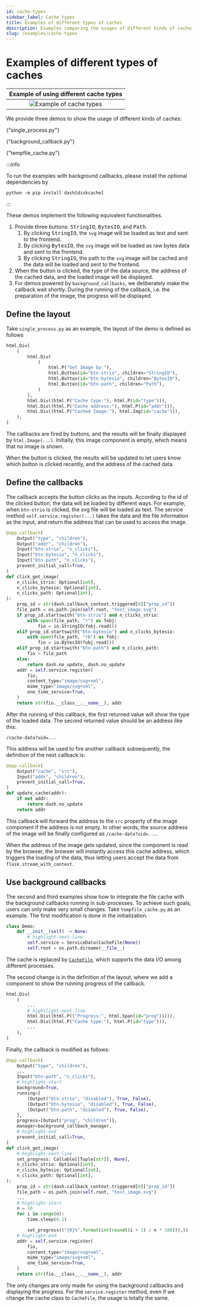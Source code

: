 ```yaml
---
id: cache-types
sidebar_label: Cache types
title: Examples of different types of caches
description: Examples comparing the usages of different kinds of caches.
slug: /examples/cache-types
---
```




# Examples of different types of caches

<div className="float-right indark-inv">

|            Example of using different cache types            |
| :----------------------------------------------------------: |
| ![Example of cache types](./static/example-cache-types.webp) |

</div>

We provide three demos to show the usage of different kinds of caches:

<p>
  <DarkButton to={demoURL("single_process.py")} icon={mdiLanguagePython}>
    {"single_process.py"}
  </DarkButton>
</p>

<p>
  <DarkButton to={demoURL("background_callback.py")} icon={mdiLanguagePython}>
    {"background_callback.py"}
  </DarkButton>
</p>

<p>
  <DarkButton to={demoURL("tempfile_cache.py")} icon={mdiLanguagePython}>
    {"tempfile_cache.py"}
  </DarkButton>
</p>

<div className="d-flow-root">

:::info

To run the examples with background callbacks, please install the optional dependencies
by

```shell
python -m pip install dash[diskcache]
```

:::

</div>

These demos implement the following equivalent functionalities.

1. Provide three buttons: <kbd>StringIO</kbd>, <kbd>BytesIO</kbd>, and <kbd>Path</kbd>.
   1. By clicking <kbd>StringIO</kbd>, the `svg` image will be loaded as text and sent
      to the frontend.
   2. By clicking <kbd>BytesIO</kbd>, the `svg` image will be loaded as raw bytes data
      and sent to the frontend.
   3. By clicking <kbd>StringIO</kbd>, the path to the `svg` image will be cached and
      the data will be loaded and sent to the frontend.
2. When the button is clicked, the type of the data source, the address of the cached
   data, and the loaded image will be displayed.
3. For demos powered by `background_callbacks`, we deliberately make the callback wait
   shortly. During the running of the callback, i.e. the preparation of the image, the
   progress will be displayed.

## Define the layout

Take `single_process.py` as an example, the layout of the demo is defined as follows

```python showLineNumbers
html.Div(
    (
        html.Div(
            (
                html.P("Get Image by:"),
                html.Button(id="btn-strio", children="StringIO"),
                html.Button(id="btn-bytesio", children="BytesIO"),
                html.Button(id="btn-path", children="Path"),
            )
        ),
        html.Div((html.P("Cache type:"), html.P(id="type"))),
        html.Div((html.P("Cache address:"), html.P(id="addr"))),
        html.Div((html.P("Cached Image:"), html.Img(id="cache"))),
    ),
)
```

The callbacks are fired by buttons, and the results will be finally displayed by
`html.Image(...)`. Initially, this image component is empty, which means that no image
is shown.

When the button is clicked, the results will be updated to let users know which button
is clicked recently, and the address of the cached data.

## Define the callbacks

The callback accepts the button clicks as the inputs. According to the id of the clicked
button, the data will be loaded by different ways. For example, when `btn-strio` is
clicked, the svg file will be loaded as text. The service method
`self.service.register(...)` takes the data and the file information as the input, and
return the address that can be used to access the image.

```python showLineNumbers
@app.callback(
    Output("type", "children"),
    Output("addr", "children"),
    Input("btn-strio", "n_clicks"),
    Input("btn-bytesio", "n_clicks"),
    Input("btn-path", "n_clicks"),
    prevent_initial_call=True,
)
def click_get_image(
    n_clicks_strio: Optional[int],
    n_clicks_bytesio: Optional[int],
    n_clicks_path: Optional[int],
):
    prop_id = str(dash.callback_context.triggered[0]["prop_id"])
    file_path = os.path.join(self.root, "test_image.svg")
    if prop_id.startswith("btn-strio") and n_clicks_strio:
        with open(file_path, "r") as fobj:
            fio = io.StringIO(fobj.read())
    elif prop_id.startswith("btn-bytesio") and n_clicks_bytesio:
        with open(file_path, "rb") as fobj:
            fio = io.BytesIO(fobj.read())
    elif prop_id.startswith("btn-path") and n_clicks_path:
        fio = file_path
    else:
        return dash.no_update, dash.no_update
    addr = self.service.register(
        fio,
        content_type="image/svg+xml",
        mime_type="image/svg+xml",
        one_time_service=True,
    )
    return str(fio.__class__.__name__), addr
```

After the running of this callback, the first returned value will show the type of the
loaded data. The second returned value should be an address like this:

```
/cache-data?uid=...
```

This address will be used to fire another callback subsequently, the definition of the
next callback is:

```python showLineNumbers
@app.callback(
    Output("cache", "src"),
    Input("addr", "children"),
    prevent_initial_call=True,
)
def update_cache(addr):
    if not addr:
        return dash.no_update
    return addr
```

This callback will forward the address to the `src` property of the image component if
the address is not empty. In other words, the source address of the image will be
finally configured as `/cache-data?uid=...`.

When the address of the image gets updated, since the component is read by the browser,
the browser will instantly access this cache address, which triggers the loading of the
data, thus letting users accept the data from `flask.stream_with_context`.

## Use background callbacks

The second and third examples show how to integrate the file cache with the background
callbacks running in sub-processes. To achieve such goals, users can only make very
small changes. Take `tempfile_cache.py` as an example. The first modification is done
in the initialization.

```python showLineNumbers
class Demo:
    def __init__(self) -> None:
        # highlight-next-line
        self.service = ServiceData(CacheFile(None))
        self.root = os.path.dirname(__file__)
```

The cache is replaced by [`CacheFile`](../usages/cache#cachefile), which supports the
data I/O among different processes.

The second change is in the definition of the layout, where we add a component to show
the running progress of the callback.

```python showLineNumbers
html.Div(
    (
        ...
        # hightlight-next-line
        html.Div((html.P(("Progress:", html.Span(id="prog"))))),
        html.Div((html.P("Cache type:"), html.P(id="type"))),
        ...
    ),
)
```

Finally, the callback is modified as follows:

```python showLineNumbers
@app.callback(
    Output("type", "children"),
    ...
    Input("btn-path", "n_clicks"),
    # highlight-start
    background=True,
    running=[
        (Output("btn-strio", "disabled"), True, False),
        (Output("btn-bytesio", "disabled"), True, False),
        (Output("btn-path", "disabled"), True, False),
    ],
    progress=[Output("prog", "children")],
    manager=background_callback_manager,
    # highlight-end
    prevent_initial_call=True,
)
def click_get_image(
    # highlight-next-line
    set_progress: Callable[[Tuple[str]], None],
    n_clicks_strio: Optional[int],
    n_clicks_bytesio: Optional[int],
    n_clicks_path: Optional[int],
):
    prop_id = str(dash.callback_context.triggered[0]["prop_id"])
    file_path = os.path.join(self.root, "test_image.svg")
    ...
    # highlight-start
    n = 10
    for i in range(n):
        time.sleep(0.1)

        set_progress(("{0}%".format(int(round((i + 1) / n * 100))),))
    # highlight-end
    addr = self.service.register(
        fio,
        content_type="image/svg+xml",
        mime_type="image/svg+xml",
        one_time_service=True,
    )
    return str(fio.__class__.__name__), addr
```

The only changes are only made for using the background callbacks and displaying the
progress. For the `service.register` method, even if we change the cache class to
`CacheFile`, the usage is totally the same.
